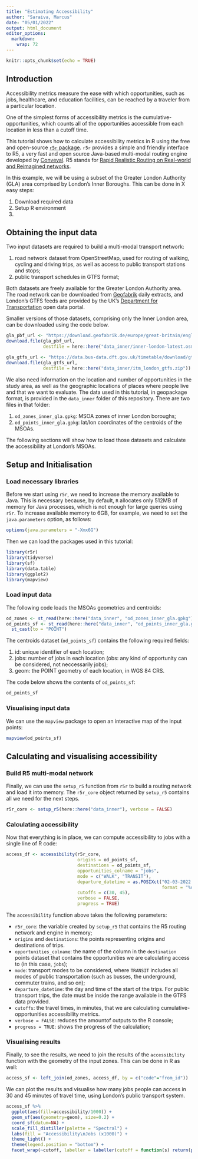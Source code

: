 ```yaml
---
title: "Estimating Accessibility"
author: "Saraiva, Marcus"
date: "05/01/2022"
output: html_document
editor_options: 
  markdown: 
    wrap: 72
---
```


```r
knitr::opts_chunk$set(echo = TRUE)
```

## Introduction

Accessibility metrics measure the ease with which opportunities, such as
jobs, healthcare, and education facilities, can be reached by a traveler from 
a particular location. 

One of the simplest forms of accessibility metrics is the cumulative-opportunities, 
which counts all of the opportunities accessible from each location in less than a
cutoff time. 

This tutorial shows how to calculate accessibility metrics in R using the 
free and open-source [`r5r` package](https://ipeagit.github.io/r5r/index.html).
`r5r`  provides a simple and friendly interface to R5, a very fast and open source Java-based multi-modal routing engine developed by [Conveyal](https://www.conveyal.com/).
R5 stands for [Rapid Realistic Routing on Real-world and Reimagined networks](https://github.com/conveyal/r5).

In this example, we will be using a subset of the Greater London Authority (GLA) 
area comprised by London's Inner Boroughs. This can be done in X easy steps:

1. Download required data
2. Setup R environment
3. 


## Obtaining the input data

Two input datasets are required to build a multi-modal transport network:

1.  road network dataset from OpenStreetMap, used for routing of walking, 
    cycling and driving trips, as well as access to public transport stations 
    and stops;
2.  public transport schedules in GTFS format;

Both datasets are freely available for the Greater London Authority area. The road
network can be downloaded from [Geofabrik](download.geofabrik.de) daily extracts, 
and London's GTFS feeds are provided by the UK's [Department for Transportation](https://data.bus-data.dft.gov.uk/) open data portal. 

Smaller versions of those datasets, comprising only the Inner London area, can
be downloaded using the code below.

```r
gla_pbf_url <- "https://download.geofabrik.de/europe/great-britain/england/greater-london-latest.osm.pbf"
download.file(gla_pbf_url, 
              destfile = here::here("data_inner/inner-london-latest.osm.pbf"))

gla_gtfs_url <- "https://data.bus-data.dft.gov.uk/timetable/download/gtfs-file/london/"
download.file(gla_gtfs_url, 
              destfile = here::here("data_inner/itm_london_gtfs.zip"))
```

We also need information on the location and number of opportunities in the study
area, as well as the geographic locations of places where people live and that we
want to evaluate. The data used in this tutorial, in geopackage format, is provided
in the `data_inner` folder of this repository. There are two files in that folder:

1.  `od_zones_inner_gla.gpkg`: MSOA zones of inner London boroughs;
2.  `od_points_inner_gla.gpkg`: lat/lon coordinates of the centroids of the MSOAs.

The following sections will show how to load those datasets and calculate the
accessibility at London's MSOAs.

## Setup and Initialisation

### Load necessary libraries

Before we start using `r5r`, we need to increase the memory available to Java. 
This is necessary because, by default, `R` allocates only 512MB of memory for
Java processes, which is not enough for large queries using `r5r`. To
increase available memory to 6GB, for example, we need to set the
`java.parameters` option, as follows:

```r
options(java.parameters = "-Xmx6G")
```

Then we can load the packages used in this tutorial:

```r
library(r5r)
library(tidyverse)
library(sf)
library(data.table)
library(ggplot2)
library(mapview)
```

### Load input data

The following code loads the  MSOAs geometries and centroids:

```r
od_zones <- st_read(here::here("data_inner", "od_zones_inner_gla.gpkg"))
od_points_sf <- st_read(here::here("data_inner", "od_points_inner_gla.gpkg")) %>% 
  st_cast(to = "POINT")
```

The centroids dataset (`od_points_sf`) contains the following required fields:

1. id: unique identifier of each location;
2. jobs: number of jobs in each location (obs: any kind of opportunity can be
   considered, not neccessarily jobs);
3. geom: the POINT geometry of each location, in WGS 84 CRS.

The code below shows the contents of `od_points_sf`:

```r
od_points_sf
```

### Visualising input data

We can use the `mapview` package to open an interactive map of the input points:

```r
mapview(od_points_sf)
```

## Calculating and visualising accessibility

### Build R5 multi-modal network

Finally, we can use the `setup_r5` function from `r5r` to build a routing network
and load it into memory. The `r5r_core` object returned by `setup_r5` contains 
all we need for the next steps.

```r
r5r_core <- setup_r5(here::here("data_inner"), verbose = FALSE)
```

### Calculating accessibility

Now that everything is in place, we can compute accessibility to jobs with a 
single line of R code:

```r
access_df <- accessibility(r5r_core,
                           origins = od_points_sf,
                           destinations = od_points_sf,
                           opportunities_colname = "jobs",
                           mode = c("WALK", "TRANSIT"),
                           departure_datetime = as.POSIXct("02-03-2022 09:00:00", 
                                                           format = "%d-%m-%Y %H:%M:%S"),
                           cutoffs = c(30, 45),
                           verbose = FALSE,
                           progress = TRUE)
```

The `accessibility` function above takes the following parameters:

-  `r5r_core`: the variable created by `setup_r5` that contains the R5 routing
   network and engine in memory;
-  `origins` and `destinations`: the points representing origins and destinations 
   of trips. 
-  `opportunities_colname`: the name of the column in the `destination` points
   dataset that contains the opportunities we are calculating access to (in this
   case, `jobs`);
-  `mode`: transport modes to be considered, where `TRANSIT` includes all modes
   of public transportation (such as busses, the underground, commuter trains,
   and so on);
-  `departure_datetime`: the day and time of the start of the trips. For public
   transport trips, the date must be inside the range available in the GTFS
   data provided. 
-  `cutoffs`: the travel times, in minutes, that we are calculating cumulative-
   opportunities accessibility metrics.
-  `verbose = FALSE`: reduces the amountof outputs to the R console;
-  `progress = TRUE`: shows the progress of the calculation;
   
### Visualising results

Finally, to see the results, we need to join the results of the `accessibility` 
function with the geometry of the input zones. This can be done in R as well:

```r
access_sf <- left_join(od_zones, access_df, by = c("code"="from_id"))
```

We can plot the results and visualise how many jobs people can access in 30 and
45 minutes of travel time, using London's public transport system.

```r
access_sf %>%
  ggplot(aes(fill=accessibility/1000)) +
  geom_sf(aes(geometry=geom), size=0.2) +
  coord_sf(datum=NA) +
  scale_fill_distiller(palette = "Spectral") +
  labs(fill = "Accessibility\nJobs (x1000)") +
  theme_light() +
  theme(legend.position = "bottom") +
  facet_wrap(~cutoff, labeller = labeller(cutoff = function(s) return(paste(s, "minutes"))))
```

